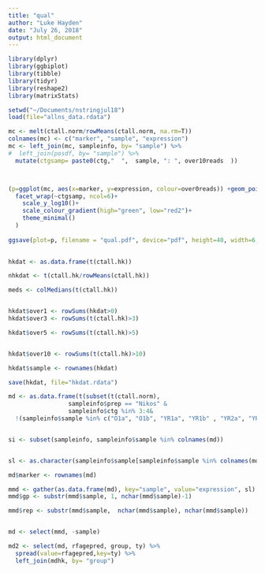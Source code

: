 ```yaml
---
title: "qual"
author: "Luke Hayden"
date: "July 26, 2018"
output: html_document
---
```




```r
library(dplyr)
library(ggbiplot)
library(tibble)
library(tidyr)
library(reshape2)
library(matrixStats)
````




```r
setwd("~/Documents/nstringjul18")
load(file="allns_data.rdata")

````



```r


mc <- melt(ctall.norm/rowMeans(ctall.norm, na.rm=T))
colnames(mc) <- c("marker", "sample", "expression")
mc <- left_join(mc, sampleinfo, by= "sample") %>%
#  left_join(posdf, by= "sample") %>%
  mutate(ctgsamp= paste0(ctg,"  ",  sample, ": ", over10reads  ))



(p=ggplot(mc, aes(x=marker, y=expression, colour=over0reads)) +geom_point() +
  facet_wrap(~ctgsamp, ncol=6)+
    scale_y_log10()+
    scale_colour_gradient(high="green", low="red2")+
    theme_minimal()
  )
  
ggsave(plot=p, filename = "qual.pdf", device="pdf", height=40, width=6, limitsize = F)
  

````

```r
hkdat <- as.data.frame(t(ctall.hk))

nhkdat <- t(ctall.hk/rowMeans(ctall.hk))

meds <- colMedians(t(ctall.hk))


hkdat$over1 <- rowSums(hkdat>0)
hkdat$over3 <- rowSums(t(ctall.hk)>3)

hkdat$over5 <- rowSums(t(ctall.hk)>5)


hkdat$over10 <- rowSums(t(ctall.hk)>10)

hkdat$sample <- rownames(hkdat)

````



```r
save(hkdat, file="hkdat.rdata")

````



```r


md <- as.data.frame(t(subset(t(ctall.norm), 
                 sampleinfo$prep == "Nikos" & 
                 sampleinfo$ctg %in% 3:4&
  !(sampleinfo$sample %in% c("O1a", "O1b", "YR1a", "YR1b" , "YR2a", "YR2b")))))


si <- subset(sampleinfo, sampleinfo$sample %in% colnames(md))


sl <- as.character(sampleinfo$sample[sampleinfo$sample %in% colnames(md)])

md$marker <- rownames(md)

mmd <- gather(as.data.frame(md), key="sample", value="expression", sl) 
mmd$gp <- substr(mmd$sample, 1, nchar(mmd$sample)-1)

mmd$rep <- substr(mmd$sample,  nchar(mmd$sample), nchar(mmd$sample))


md <- select(mmd, -sample)

md2 <- select(md, rfagepred, group, ty) %>%
  spread(value=rfagepred,key=ty) %>%
  left_join(mdhk, by= "group")


````
